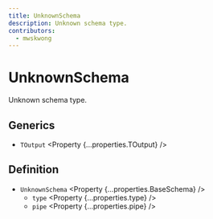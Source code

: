 ```yaml
---
title: UnknownSchema
description: Unknown schema type.
contributors:
  - mwskwong
---
```



# UnknownSchema

Unknown schema type.

## Generics

- `TOutput` <Property {...properties.TOutput} />

## Definition

- `UnknownSchema` <Property {...properties.BaseSchema} />
  - `type` <Property {...properties.type} />
  - `pipe` <Property {...properties.pipe} />
